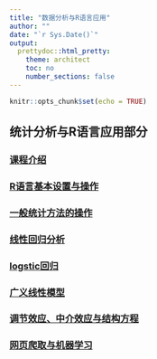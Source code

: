 ```yaml
---
title: "数据分析与R语言应用"
author: ""
date: "`r Sys.Date()`"
output: 
  prettydoc::html_pretty:
    theme: architect
    toc: no
    number_sections: false
---
```


```r
knitr::opts_chunk$set(echo = TRUE)
```

## 统计分析与R语言应用部分  
### [课程介绍](./lecture1/introduction.html)
### [R语言基本设置与操作](./lecture2/rintro.html)  
### [一般统计方法的操作](./lecture3/basicstats.html)  
### [线性回归分析](./lecture4/lregress.html)  
### [logstic回归](./lecture5/logitreg.html)  
### [广义线性模型](./lecture6/glm.html)  
### [调节效应、中介效应与结构方程](./lecture7/sem.html)  
### [网页爬取与机器学习](./lecture8/rapplication.html)
  
  
